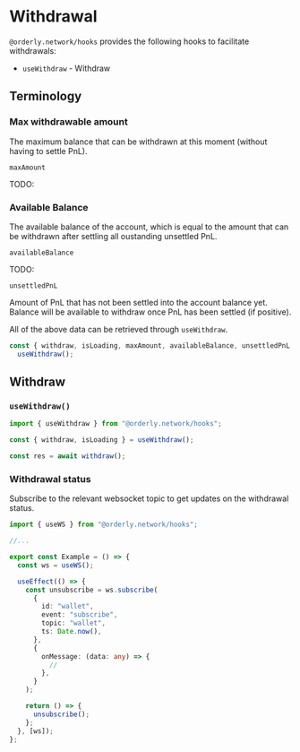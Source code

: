 # Withdrawal

`@orderly.network/hooks` provides the following hooks to facilitate withdrawals:

- `useWithdraw` - Withdraw

## Terminology

### Max withdrawable amount

The maximum balance that can be withdrawn at this moment (without having to settle PnL).

`maxAmount`

TODO:

### Available Balance

The available balance of the account, which is equal to the amount that can be withdrawn after settling all oustanding unsettled PnL.

`availableBalance`

TODO:

`unsettledPnL`

Amount of PnL that has not been settled into the account balance yet. Balance will be available to withdraw once PnL has been settled (if positive).

All of the above data can be retrieved through `useWithdraw`.

```typescript
const { withdraw, isLoading, maxAmount, availableBalance, unsettledPnL } =
  useWithdraw();
```

## Withdraw

### `useWithdraw()`

```typescript
import { useWithdraw } from "@orderly.network/hooks";

const { withdraw, isLoading } = useWithdraw();

const res = await withdraw();
```

### Withdrawal status

Subscribe to the relevant websocket topic to get updates on the withdrawal status.

```typescript
import { useWS } from "@orderly.network/hooks";

//...

export const Example = () => {
  const ws = useWS();

  useEffect(() => {
    const unsubscribe = ws.subscribe(
      {
        id: "wallet",
        event: "subscribe",
        topic: "wallet",
        ts: Date.now(),
      },
      {
        onMessage: (data: any) => {
          //
        },
      }
    );

    return () => {
      unsubscribe();
    };
  }, [ws]);
};
```

